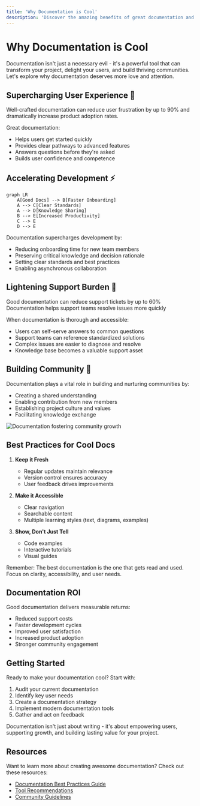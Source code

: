```yaml
---
title: 'Why Documentation is Cool'
description: 'Discover the amazing benefits of great documentation and why it's essential for modern software development'
---
```


# Why Documentation is Cool

Documentation isn't just a necessary evil - it's a powerful tool that can transform your project, delight your users, and build thriving communities. Let's explore why documentation deserves more love and attention.

## Supercharging User Experience 🚀

<Tip>
Well-crafted documentation can reduce user frustration by up to 90% and dramatically increase product adoption rates.
</Tip>

Great documentation:
- Helps users get started quickly
- Provides clear pathways to advanced features
- Answers questions before they're asked
- Builds user confidence and competence

## Accelerating Development ⚡

```mermaid
graph LR
    A[Good Docs] --> B[Faster Onboarding]
    A --> C[Clear Standards]
    A --> D[Knowledge Sharing]
    B --> E[Increased Productivity]
    C --> E
    D --> E
```

Documentation supercharges development by:
- Reducing onboarding time for new team members
- Preserving critical knowledge and decision rationale
- Setting clear standards and best practices
- Enabling asynchronous collaboration

## Lightening Support Burden 🎯

<CardGroup>
  <Card title="Reduced Support Tickets" icon="ticket">
    Good documentation can reduce support tickets by up to 60%
  </Card>
  <Card title="Faster Resolution Times" icon="clock">
    Documentation helps support teams resolve issues more quickly
  </Card>
</CardGroup>

When documentation is thorough and accessible:
- Users can self-serve answers to common questions
- Support teams can reference standardized solutions
- Complex issues are easier to diagnose and resolve
- Knowledge base becomes a valuable support asset

## Building Community 🌟

Documentation plays a vital role in building and nurturing communities by:
- Creating a shared understanding
- Enabling contribution from new members
- Establishing project culture and values
- Facilitating knowledge exchange

<Frame>
  <img src="/images/documentation-community.png" alt="Documentation fostering community growth" />
</Frame>

## Best Practices for Cool Docs

1. **Keep it Fresh**
   - Regular updates maintain relevance
   - Version control ensures accuracy
   - User feedback drives improvements

2. **Make it Accessible**
   - Clear navigation
   - Searchable content
   - Multiple learning styles (text, diagrams, examples)

3. **Show, Don't Just Tell**
   - Code examples
   - Interactive tutorials
   - Visual guides

<Warning>
Remember: The best documentation is the one that gets read and used. Focus on clarity, accessibility, and user needs.
</Warning>

## Documentation ROI

Good documentation delivers measurable returns:
- Reduced support costs
- Faster development cycles
- Improved user satisfaction
- Increased product adoption
- Stronger community engagement

## Getting Started

Ready to make your documentation cool? Start with:
1. Audit your current documentation
2. Identify key user needs
3. Create a documentation strategy
4. Implement modern documentation tools
5. Gather and act on feedback

<Check>
Documentation isn't just about writing - it's about empowering users, supporting growth, and building lasting value for your project.
</Check>

## Resources

Want to learn more about creating awesome documentation? Check out these resources:
- [Documentation Best Practices Guide](/docs/best-practices)
- [Tool Recommendations](/docs/tools)
- [Community Guidelines](/docs/community)